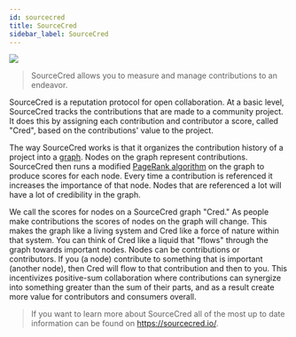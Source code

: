 ```yaml
---
id: sourcecred
title: SourceCred
sidebar_label: SourceCred
---
```



![](https://aracred.github.io/website/img/sc-logo-new.png)

> SourceCred allows you to measure and manage contributions to an endeavor.

SourceCred is a reputation protocol for open collaboration. At a basic level, SourceCred tracks the contributions that are made to a community project. It does this by assigning each contribution and contributor a score, called "Cred", based on the contributions' value to the project.

The way SourceCred works is that it organizes the contribution history of a project into a [graph](https://en.wikipedia.org/wiki/Graph_theory). Nodes on the graph represent contributions. SourceCred then runs a modified [PageRank algorithm](https://en.wikipedia.org/wiki/Graph_theory) on the graph to produce scores for each node. Every time a contribution is referenced it increases the importance of that node. Nodes that are referenced a lot will have a lot of credibility in the graph.

We call the scores for nodes on a SourceCred graph "Cred." As people make contributions the scores of nodes on the graph will change. This makes the graph like a living system and Cred like a force of nature within that system. You can think of Cred like a liquid that "flows" through the graph towards important nodes. Nodes can be contributions or contributors. If you (a node) contribute to something that is important (another node), then Cred will flow to that contribution and then to you. This incentivizes positive-sum collaboration where contributions can synergize into something greater than the sum of their parts, and as a result create more value for contributors and consumers overall.

> If you want to learn more about SourceCred all of the most up to date information can be found on https://sourcecred.io/.